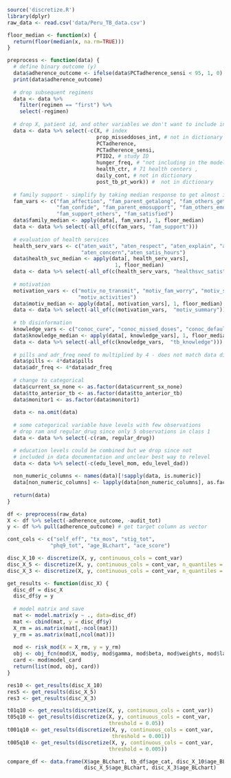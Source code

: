 ```r
source('discretize.R')
library(dplyr)
raw_data <- read.csv('data/Peru_TB_data.csv')

floor_median <- function(x) {
  return(floor(median(x, na.rm=TRUE)))
}

preprocess <- function(data) {
  # define binary outcome (y)
  data$adherence_outcome <- ifelse(data$PCTadherence_sensi < 95, 1, 0)
  print(data$adherence_outcome)
  
  # drop subsequent regimens
  data <- data %>%
    filter(regimen == "first") %>%
    select(-regimen)
  
  # drop X, patient id, and other variables we don't want to include in our model
  data <- data %>% select(-c(X, # index
                             prop_misseddoses_int, # not in dictionary
                             PCTadherence,
                             PCTadherence_sensi,
                             PTID2, # study ID
                             hunger_freq, # "not including in the model"
                             health_ctr, # 71 health centers ,
                             daily_cont, # not in dictionary
                             post_tb_pt_work)) #  not in dictionary
  
  # family support - simplify by taking median response to get almost integer value
  fam_vars <- c("fam_affection", "fam_parent_getalong", "fam_others_getalong",
                "fam_confide", "fam_parent_emosupport", "fam_others_emosupport",
                "fam_support_others", "fam_satisfied")
  data$family_median <- apply(data[, fam_vars], 1, floor_median)
  data <- data %>% select(-all_of(c(fam_vars, "fam_support")))
  
  # evaluation of health services
  health_serv_vars <- c("aten_wait", "aten_respect", "aten_explain", "aten_space",
                        "aten_concern","aten_satis_hours")
  data$health_svc_median <- apply(data[, health_serv_vars],
                                   1, floor_median)
  data <- data %>% select(-all_of(c(health_serv_vars, "healthsvc_satis")))
  
  # motivation
  motivation_vars <- c("motiv_no_transmit", "motiv_fam_worry", "motiv_study_work",
                       "motiv_activities")
  data$motiv_median <- apply(data[, motivation_vars], 1, floor_median)
  data <- data %>% select(-all_of(c(motivation_vars,  "motiv_summary")))
  
  # tb disinformation
  knowledge_vars <- c("conoc_cure", "conoc_missed_doses", "conoc_default")
  data$knowledge_median <- apply(data[, knowledge_vars], 1, floor_median)
  data <- data %>% select(-all_of(c(knowledge_vars,  "tb_knowledge")))
  
  # pills and adr_freq need to multiplied by 4 - does not match data dictionary
  data$pills <- 4*data$pills
  data$adr_freq <- 4*data$adr_freq
  
  # change to categorical
  data$current_sx_none <- as.factor(data$current_sx_none)
  data$tto_anterior_tb <- as.factor(data$tto_anterior_tb)
  data$monitor1 <- as.factor(data$monitor1)
  
  data <- na.omit(data)
  
  # some categorical variable have levels with few observations
  # drop ram and regular_drug since only 5 observations in class 1
  data <- data %>% select(-c(ram, regular_drug))

  # education levels could be combined but we drop since not
  # included in data documentation and unclear best way to relevel
  data <- data %>% select(-c(edu_level_mom, edu_level_dad))
  
  non_numeric_columns <- names(data)[!sapply(data, is.numeric)]
  data[non_numeric_columns] <- lapply(data[non_numeric_columns], as.factor)
  
  return(data)
}

df <- preprocess(raw_data)
X <- df %>% select(-adherence_outcome, -audit_tot) 
y <- df %>% pull(adherence_outcome) # get target column as vector

cont_cols <- c("self_eff", "tx_mos", "stig_tot",
              "phq9_tot", "age_BLchart", "ace_score")
```


```r
disc_X_10 <- discretize(X, y, continuous_cols = cont_var)
disc_X_5 <- discretize(X, y, continuous_cols = cont_var, n_quantiles = rep(5, length(cont_var)))
disc_X_3 <- discretize(X, y, continuous_cols = cont_var, n_quantiles = rep(3, length(cont_var)))
```

```r
get_results <- function(disc_X) {
  disc_df = disc_X
  disc_df$y = y
  
  # model matrix and save
  mat <- model.matrix(y ~ ., data=disc_df)
  mat <- cbind(mat, y = disc_df$y)
  X_rm = as.matrix(mat[,-ncol(mat)])
  y_rm = as.matrix(mat[,ncol(mat)])
    
  mod <- risk_mod(X = X_rm, y = y_rm)
  obj <- obj_fcn(mod$X, mod$y, mod$gamma, mod$beta, mod$weights, mod$lambda0)
  card <- mod$model_card
  return(list(mod, obj, card))
}
```

```r
res10 <- get_results(disc_X_10)
res5 <- get_results(disc_X_5)
res3 <- get_results(disc_X_3)
```

```r
t01q10 <- get_results(discretize(X, y, continuous_cols = cont_var))
t05q10 <- get_results(discretize(X, y, continuous_cols = cont_var,  
                                 threshold = 0.05))
t001q10 <- get_results(discretize(X, y, continuous_cols = cont_var,
                                  threshold = 0.001))
t005q10 <- get_results(discretize(X, y, continuous_cols = cont_var,  
                                 threshold = 0.005))
```


```r
compare_df <- data.frame(X$age_BLchart, tb_df$age_cat, disc_X_10$age_BLchart,
                         disc_X_5$age_BLchart, disc_X_3$age_BLchart)

```